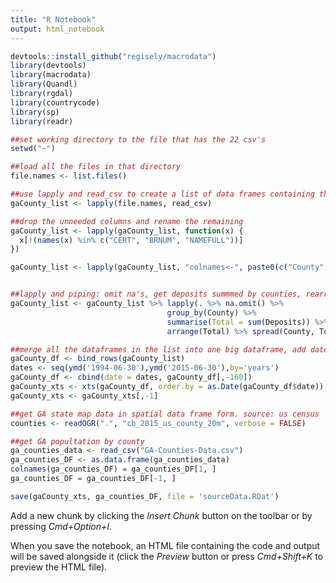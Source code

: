 ```yaml
---
title: "R Notebook"
output: html_notebook
---
```


```r
devtools::install_github("regisely/macrodata")
library(devtools)
library(macrodata)
library(Quandl)
library(rgdal)
library(countrycode)
library(sp)
library(readr)
```

```r
##set working directory to the file that has the 22 csv's
setwd("~")

##load all the files in that directory
file.names <- list.files()

##use lapply and read_csv to create a list of data frames containing the 22 csv's data
gaCounty_list <- lapply(file.names, read_csv)

##drop the unneeded columns and rename the remaining
gaCounty_list <- lapply(gaCounty_list, function(x) {
  x[!(names(x) %in% c("CERT", "BRNUM", "NAMEFULL"))] 
})

gaCounty_list <- lapply(gaCounty_list, "colnames<-", paste0(c("County", "Deposits")))


##lapply and piping: omit na's, get deposits summmed by counties, rearrange in wide format
gaCounty_list <- gaCounty_list %>% lapply(. %>% na.omit() %>% 
                                   group_by(County) %>%
                                   summarise(Total = sum(Deposits)) %>%
                                   arrange(Total) %>% spread(County, Total)) 

##merge all the dataframes in the list into one big dataframe, add dates, create xts object
gaCounty_df <- bind_rows(gaCounty_list)
dates <- seq(ymd('1994-06-30'),ymd('2015-06-30'),by='years')
gaCounty_df <- cbind(date = dates, gaCounty_df[,-160])
gaCounty_xts <- xts(gaCounty_df, order.by = as.Date(gaCounty_df$date))
gaCounty_xts <- gaCounty_xts[,-1]

```


```r
##get GA state map data in spatial data frame form. source: us census
counties <- readOGR(".", "cb_2015_us_county_20m", verbose = FALSE)

##get GA popultation by county
ga_counties_data <- read_csv("GA-Counties-Data.csv")
ga_counties_DF <- as.data.frame(ga_counties_data)
colnames(ga_counties_DF) = ga_counties_DF[1, ]
ga_counties_DF = ga_counties_DF[-1, ]

save(gaCounty_xts, ga_counties_DF, file = 'sourceData.RDat')
```

Add a new chunk by clicking the *Insert Chunk* button on the toolbar or by pressing *Cmd+Option+I*.

When you save the notebook, an HTML file containing the code and output will be saved alongside it (click the *Preview* button or press *Cmd+Shift+K* to preview the HTML file).







